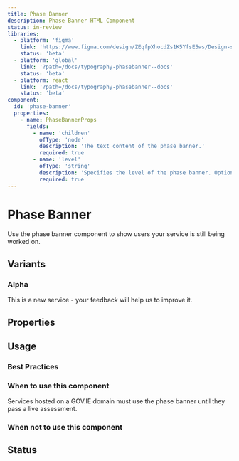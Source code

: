 ```yaml
---
title: Phase Banner
description: Phase Banner HTML Component
status: in-review
libraries:
  - platform: 'figma'
    link: 'https://www.figma.com/design/ZEqfpXhocdZs1K5YfsE5ws/Design-system?node-id=1410-9061'
    status: 'beta'
  - platform: 'global'
    link: '?path=/docs/typography-phasebanner--docs'
    status: 'beta'
  - platform: react
    link: '?path=/docs/typography-phasebanner--docs'
    status: 'beta'
component:
  id: 'phase-banner'
  properties:
    - name: PhaseBannerProps
      fields:
        - name: 'children'
          ofType: 'node'
          description: 'The text content of the phase banner.'
          required: true
        - name: 'level'
          ofType: 'string'
          description: 'Specifies the level of the phase banner. Options: alpha or beta.'
          required: true
---
```


# Phase Banner

Use the phase banner component to show users your service is still being worked on.

## Variants

### Alpha

<ComponentContainer>
  <PhaseBanner level="alpha">
    This is a new service - your <Link href="/">feedback</Link> will help us to
    improve it.
  </PhaseBanner>
</ComponentContainer>

## Properties

<ComponentPropertiesTable componentId="phase-banner" />

## Usage

### Best Practices

### When to use this component

Services hosted on a GOV.IE domain must use the phase banner until they pass a live assessment.

### When not to use this component

## Status

<ComponentStatusBlock componentId="phase-banner" />
